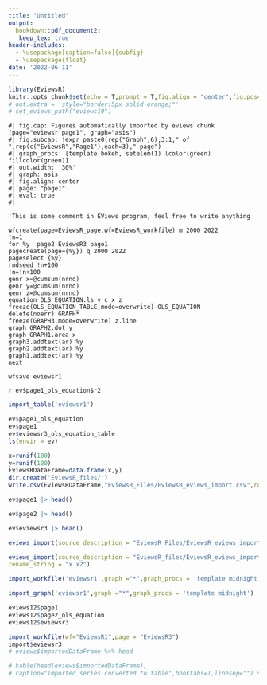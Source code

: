 ```yaml
---
title: "Untitled"
output: 
  bookdown::pdf_document2:
   keep_tex: true
header-includes:
  - \usepackage[caption=false]{subfig}
  - \usepackage{float}
date: '2022-06-11'
---
```


```r
library(EviewsR)
knitr::opts_chunk$set(echo = T,prompt = T,fig.align = "center",fig.pos="h",eval = T,fig.show = 'hold',out.width="20%")
# out.extra = 'style="border:5px solid orange;"'
# set_eviews_path("eviews10")
```


```eviews
#| fig.cap: Figures automatically imported by eviews chunk (page="eviewsr page1", graph="asis")
#| fig.subcap: !expr paste0(rep("Graph",6),3:1," of ",rep(c("EviewsR","Page1"),each=3)," page")
#| graph_procs: [template bokeh, setelem(1) lcolor(green) fillcolor(green)]
#| out.width: '30%'
#| graph: asis
#| fig.align: center
#| page: "page1" 
#| eval: true
#| 

'This is some comment in EViews program, feel free to write anything

wfcreate(page=EviewsR_page,wf=EviewsR_workfile) m 2000 2022
!n=1
for %y  page2 EviewsR3 page1 
pagecreate(page={%y}) q 2000 2022
pageselect {%y}
rndseed !n+100
!n=!n+100
genr x=@cumsum(nrnd)
genr y=@cumsum(nrnd)
genr z=@cumsum(nrnd)
equation OLS_EQUATION.ls y c x z
freeze(OLS_EQUATION_TABLE,mode=overwrite) OLS_EQUATION
delete(noerr) GRAPH*
freeze(GRAPH3,mode=overwrite) z.line
graph GRAPH2.dot y
graph GRAPH1.area x
graph3.addtext(ar) %y
graph2.addtext(ar) %y
graph1.addtext(ar) %y
next

wfsave eviewsr1
```

`r ev$page1_ols_equation$r2`

```r
import_table('eviewsr1')

ev$page1_ols_equation
ev$page1
ev$eviewsr3_ols_equation_table
ls(envir = ev)
```

```r
x=runif(100)
y=runif(100)
EviewsRDataFrame=data.frame(x,y)
dir.create('EviewsR_files/')
write.csv(EviewsRDataFrame,"EviewsR_Files/EviewsR_eviews_import.csv",row.names = FALSE)
```

```r
ev$page1 |> head()

ev$page2 |> head()

ev$eviewsr3 |> head()

```

```r
eviews_import(source_description = "EviewsR_Files/EviewsR_eviews_import.csv",frequency = "m",start_date = "1990",save_path ='EviewsR_Files' )
```


```r

eviews_import(source_description = "EviewsR_files/EviewsR_eviews_import.csv",smpl_string = "1990m10 1992m11",
rename_string = "x x2")

```



```r
import_workfile('eviewsr1',graph ="*",graph_procs = 'template midnight',page='eviewsr3')

```



```r
import_graph('eviewsr1',graph ="*",graph_procs = 'template midnight')

```

```r
eviews12$page1
eviews12$page2_ols_equation
eviews12$eviewsr3

```



```r

import_workfile(wf="EviewsR1",page = "EviewsR3")
import$eviewsr3
# eviews$importedDataFrame %>% head

# kable(head(eviews$importedDataFrame),
# caption="Imported series converted to table",booktabs=T,linesep="") %>%  kable_styling(latex_options = "HOLD_position")

```
